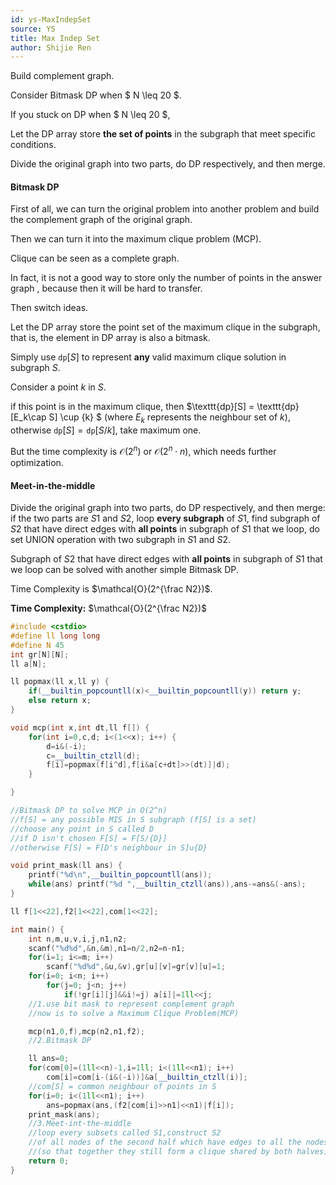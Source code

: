 ```yaml
---
id: ys-MaxIndepSet
source: YS
title: Max Indep Set
author: Shijie Ren
---
```


<Spoiler title="Hint 1">

Build complement graph.

</Spoiler>

<Spoiler title="Hint 2">

Consider Bitmask DP when $ N \leq 20 $.

</Spoiler>

<Spoiler title="Hint 3">

If you stuck on DP when $ N \leq 20 $,

Let the DP array store **the set of points** in the subgraph
that meet specific conditions.

</Spoiler>

<Spoiler title="Hint 4">

Divide the original graph into two parts, do DP respectively, and then merge.

</Spoiler>

<Spoiler title="Explanation">

#### Bitmask DP

First of all, we can turn the original problem into another problem and build
the complement graph of the original graph.

Then we can turn it into the maximum clique problem (MCP).

Clique can be seen as a complete graph.

In fact, it is not a good way to store only the number of points in the answer graph , because then
it will be hard to transfer.

Then switch ideas.

Let the DP array store the point set of the maximum clique in
the subgraph, that is, the element in DP array is also a bitmask.

Simply use $\texttt{dp}[S]$ to represent **any** valid maximum clique solution in
subgraph $S$.

Consider a point $k$ in $S$.

if this point is in the maximum clique, then
$\texttt{dp}[S] = \texttt{dp}[E_k\cap S] \cup \{k\} $ (where $E_k$ represents the neighbour set of $k$), otherwise $\texttt{dp}[S] =\texttt{dp} [S / {k}]$, take maximum one.

But the time complexity is $\mathcal{O}(2 ^ n)$ or $\mathcal{O}(2 ^ n \cdot n)$,
which needs further optimization. ​

#### Meet-in-the-middle

Divide the original graph into two parts, do DP respectively, and then merge: if
the two parts are $S1$ and $S2$, loop **every subgraph** of $S1$,
find subgraph of $S2$ that have direct edges with **all points** in subgraph of
$S1$ that we loop, do set UNION operation with two subgraph in $S1$ and $S2$.

Subgraph of $S2$ that have direct edges with **all points** in subgraph of $S1$
that we loop can be solved with another simple Bitmask DP.

Time Complexity is $\mathcal{O}(2^{\frac N2})$.

</Spoiler>

<Spoiler title="Implementation">

**Time Complexity:** $\mathcal{O}(2^{\frac N2})$

<LanguageSection>

<CPPSection>

```cpp
#include <cstdio>
#define ll long long
#define N 45
int gr[N][N];
ll a[N];

ll popmax(ll x,ll y) {
	if(__builtin_popcountll(x)<__builtin_popcountll(y)) return y;
	else return x;
}

void mcp(int x,int dt,ll f[]) {
	for(int i=0,c,d; i<(1<<x); i++) {
		d=i&(-i);
		c=__builtin_ctzll(d);
		f[i]=popmax(f[i^d],f[i&a[c+dt]>>(dt)]|d);
	}

}

//Bitmask DP to solve MCP in O(2^n)
//f[S] = any possible MIS in S subgraph (f[S] is a set)
//choose any point in S called D
//if D isn't chosen F[S] = F[S/{D}]
//otherwise F[S] = F[D's neighbour in S]∪{D}

void print_mask(ll ans) {
	printf("%d\n",__builtin_popcountll(ans));
	while(ans) printf("%d ",__builtin_ctzll(ans)),ans-=ans&(-ans);
}

ll f[1<<22],f2[1<<22],com[1<<22];

int main() {
	int n,m,u,v,i,j,n1,n2;
	scanf("%d%d",&n,&m),n1=n/2,n2=n-n1;
	for(i=1; i<=m; i++)
		scanf("%d%d",&u,&v),gr[u][v]=gr[v][u]=1;
	for(i=0; i<n; i++)
		for(j=0; j<n; j++)
			if(!gr[i][j]&&i!=j) a[i]|=1ll<<j;
	//1.use bit mask to represent complement graph
	//now is to solve a Maximum Clique Problem(MCP)

	mcp(n1,0,f),mcp(n2,n1,f2);
	//2.Bitmask DP

	ll ans=0;
	for(com[0]=(1ll<<n)-1,i=1ll; i<(1ll<<n1); i++)
		com[i]=com[i-(i&(-i))]&a[__builtin_ctzll(i)];
	//com[S] = common neighbour of points in S
	for(i=0; i<(1ll<<n1); i++)
		ans=popmax(ans,(f2[com[i]>>n1]<<n1)|f[i]);
	print_mask(ans);
	//3.Meet-int-the-middle
	//loop every subsets called S1,construct S2
	//of all nodes of the second half which have edges to all the nodes in S1
	//(so that together they still form a clique shared by both halves)
	return 0;
}
```

</CPPSection>

</LanguageSection>

</Spoiler>

